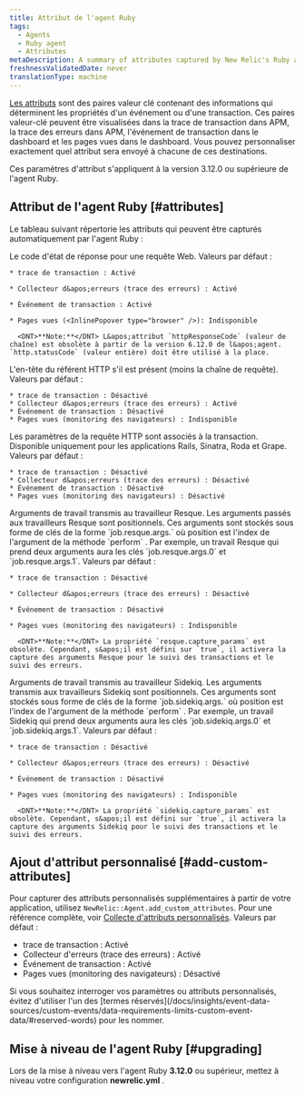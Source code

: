 ```yaml
---
title: Attribut de l'agent Ruby
tags:
  - Agents
  - Ruby agent
  - Attributes
metaDescription: A summary of attributes captured by New Relic's Ruby agent.
freshnessValidatedDate: never
translationType: machine
---
```


[Les attributs](/docs/features/agent-attributes) sont des paires valeur clé contenant des informations qui déterminent les propriétés d&apos;un événement ou d&apos;une transaction. Ces paires valeur-clé peuvent être visualisées dans la trace de transaction dans APM, la trace des erreurs dans APM, l&apos;événement de transaction dans le dashboard et les pages vues dans le dashboard. Vous pouvez personnaliser exactement quel attribut sera envoyé à chacune de ces destinations.

Ces paramètres d&apos;attribut s&apos;appliquent à la version 3.12.0 ou supérieure de l&apos;agent Ruby.

## Attribut de l&apos;agent Ruby [#attributes]

Le tableau suivant répertorie les attributs qui peuvent être capturés automatiquement par l&apos;agent Ruby :

<CollapserGroup>
  <Collapser id="httpResponseCode" title="httpResponseCode">
    Le code d&apos;état de réponse pour une requête Web. Valeurs par défaut :

    * trace de transaction : Activé

    * Collecteur d&apos;erreurs (trace des erreurs) : Activé

    * Événement de transaction : Activé

    * Pages vues (<InlinePopover type="browser" />): Indisponible

      <DNT>**Note:**</DNT> L&apos;attribut `httpResponseCode` (valeur de chaîne) est obsolète à partir de la version 6.12.0 de l&apos;agent. `http.statusCode` (valeur entière) doit être utilisé à la place.
  </Collapser>

  <Collapser id="requestHeadersReferer" title="request.headers.referer">
    L&apos;en-tête du référent HTTP s&apos;il est présent (moins la chaîne de requête). Valeurs par défaut :

    * trace de transaction : Désactivé
    * Collecteur d&apos;erreurs (trace des erreurs) : Activé
    * Événement de transaction : Désactivé
    * Pages vues (monitoring des navigateurs) : Indisponible
  </Collapser>

  <Collapser id="requestParameters" title="request.parameters.*">
    Les paramètres de la requête HTTP sont associés à la transaction. Disponible uniquement pour les applications Rails, Sinatra, Roda et Grape. Valeurs par défaut :

    * trace de transaction : Désactivé
    * Collecteur d&apos;erreurs (trace des erreurs) : Désactivé
    * Événement de transaction : Désactivé
    * Pages vues (monitoring des navigateurs) : Désactivé
  </Collapser>

  <Collapser id="jobResqueArguments" title="job.resque.args.*">
    Arguments de travail transmis au travailleur Resque. Les arguments passés aux travailleurs Resque sont positionnels. Ces arguments sont stockés sous forme de clés de la forme `job.resque.args.<position>` où position est l&apos;index de l&apos;argument de la méthode `perform` . Par exemple, un travail Resque qui prend deux arguments aura les clés `job.resque.args.0` et `job.resque.args.1`. Valeurs par défaut :

    * trace de transaction : Désactivé

    * Collecteur d&apos;erreurs (trace des erreurs) : Désactivé

    * Événement de transaction : Désactivé

    * Pages vues (monitoring des navigateurs) : Indisponible

      <DNT>**Note:**</DNT> La propriété `resque.capture_params` est obsolète. Cependant, s&apos;il est défini sur `true`, il activera la capture des arguments Resque pour le suivi des transactions et le suivi des erreurs.
  </Collapser>

  <Collapser id="jobSidekiqArguments" title="job.sidekiq.args.*">
    Arguments de travail transmis au travailleur Sidekiq. Les arguments transmis aux travailleurs Sidekiq sont positionnels. Ces arguments sont stockés sous forme de clés de la forme `job.sidekiq.args.<position>` où position est l&apos;index de l&apos;argument de la méthode `perform` . Par exemple, un travail Sidekiq qui prend deux arguments aura les clés `job.sidekiq.args.0` et `job.sidekiq.args.1`. Valeurs par défaut :

    * trace de transaction : Désactivé

    * Collecteur d&apos;erreurs (trace des erreurs) : Désactivé

    * Événement de transaction : Désactivé

    * Pages vues (monitoring des navigateurs) : Indisponible

      <DNT>**Note:**</DNT> La propriété `sidekiq.capture_params` est obsolète. Cependant, s&apos;il est défini sur `true`, il activera la capture des arguments Sidekiq pour le suivi des transactions et le suivi des erreurs.
  </Collapser>
</CollapserGroup>

## Ajout d&apos;attribut personnalisé [#add-custom-attributes]

Pour capturer des attributs personnalisés supplémentaires à partir de votre application, utilisez `NewRelic::Agent.add_custom_attributes`. Pour une référence complète, voir [Collecte d&apos;attributs personnalisés](/docs/apm/other-features/attributes/collecting-custom-attributes#ruby-att). Valeurs par défaut :

* trace de transaction : Activé
* Collecteur d&apos;erreurs (trace des erreurs) : Activé
* Événement de transaction : Activé
* Pages vues (monitoring des navigateurs) : Désactivé

<Callout variant="caution">
  Si vous souhaitez interroger vos paramètres ou attributs personnalisés, évitez d&apos;utiliser l&apos;un des [termes réservés](/docs/insights/event-data-sources/custom-events/data-requirements-limits-custom-event-data/#reserved-words) pour les nommer.
</Callout>

## Mise à niveau de l&apos;agent Ruby [#upgrading]

Lors de la mise à niveau vers l&apos;agent Ruby <DNT>**3.12.0**</DNT> ou supérieur, mettez à niveau votre configuration <DNT>**newrelic.yml**</DNT> .